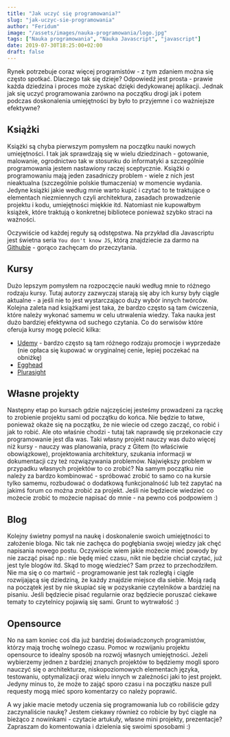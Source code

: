 ```yaml
---
title: "Jak uczyć się programowania?"
slug: "jak-uczyc-sie-programowania"
author: "Feridum"
image: "/assets/images/nauka-programowania/logo.jpg"
tags: ["Nauka programowania", "Nauka Javascript", "javascript"]
date: 2019-07-30T18:25:00+02:00
draft: false
---
```

Rynek potrzebuje coraz więcej programistów - z tym zdaniem można się często spotkać. Dlaczego tak się dzieje? Odpowiedź jest prosta - prawie każda dziedzina i proces może zyskać dzięki dedykowanej aplikacji. Jednak jak się uczyć programowania zarówno na początku drogi jak i potem podczas doskonalenia umiejętności by było to przyjemne i co ważniejsze efektywne?



## Książki

Książki są chyba pierwszym pomysłem na początku nauki nowych umiejętności. I tak jak sprawdzają się w wielu dziedzinach - gotowanie, malowanie, ogrodnictwo tak w stosunku do informatyki a szczególnie programowania jestem nastawiony raczej sceptycznie. Książki o programowaniu mają jeden zasadniczy problem - wiele z nich jest nieaktualna (szczególnie polskie tłumaczenia) w momencie wydania. Jedyne książki jakie według mnie warto kupić i czytać to te traktujące o elementach niezmiennych czyli architektura, zasadach prowadzenie projektu i kodu, umiejętności miękkie itd. Natomiast nie kupowałbym książek, które traktują o konkretnej bibliotece ponieważ szybko straci na ważności. 

Oczywiście od każdej reguły są odstępstwa. Na przykład dla Javascriptu jest świetna seria `You don't know JS`, którą znajdziecie za darmo na [Githubie](https://github.com/getify/You-Dont-Know-JS) - gorąco zachęcam do przeczytania. 

## Kursy

Dużo lepszym pomysłem na rozpoczęcie nauki według mnie to różnego rodzaju kursy. Tutaj autorzy zazwyczaj starają się aby ich kursy były ciągle aktualne - a jeśli nie to jest wystarczająco duży wybór innych twórców. Kolejna zaleta nad książkami jest taka, że bardzo często są tam ćwiczenia, które należy wykonać samemu w celu utrwalenia wiedzy. Taka nauka jest dużo bardziej efektywna od suchego czytania. Co do serwisów które oferuja kursy mogę polecić kilka:

- [Udemy](https://www.udemy.com/) - bardzo często są tam różnego rodzaju promocje i wyprzedaże (nie opłaca się kupować w oryginalnej cenie, lepiej poczekać na obniżkę)
- [Egghead](https://egghead.io/)
- [Plurasight](https://www.pluralsight.com/)

## Własne projekty

Następny etap po kursach gdzie najczęściej jesteśmy prowadzeni za rączkę to zrobienie projektu sami od początku do końca. Nie będzie to łatwe, ponieważ okaże się na początku, że nie wiecie od czego zacząć, co robić i jak to robić. Ale oto właśnie chodzi - tutaj tak naprawdę się przekonacie czy programowanie jest dla was. Taki własny projekt nauczy was dużo więcej niż kursy - nauczy was planowania, pracy z Gitem (to właściwie obowiązkowe), projektowania architektury, szukania informacji w dokumentacji czy też rozwiązywania problemów. Największy problem w przypadku własnych projektów to co zrobić? Na samym początku nie należy za bardzo kombinować - spróbować zrobić to samo co na kursie tylko samemu, rozbudować o dodatkową funkcjonalność lub też zapytać na jakimś forum co można zrobić za projekt. Jeśli nie będziecie wiedzieć co możecie zrobić to możecie napisać do mnie - na pewno coś podpowiem :)  

## Blog

Kolejny świetny pomysł na naukę i doskonalenie swoich umiejętności to założenie bloga. Nic tak nie zachęca do pogłębiania swojej wiedzy jak chęć napisania nowego postu. Oczywiście wiem jakie możecie mieć powody by nie zacząć pisać np.: nie będę mieć czasu, nikt nie będzie chciał czytać, już jest tyle blogów itd. Skąd to mogę wiedzieć? Sam przez to przechodziłem. Nie ma się o co martwić - programowanie jest tak rozległą i ciągle rozwijającą się dziedziną, że każdy znajdzie miejsce dla siebie. Moją radą na początek jest by nie skupiać się w pozyskanie czytelników a bardziej na pisaniu. Jeśli będziecie pisać regularnie oraz będziecie poruszać ciekawe tematy to czytelnicy pojawią się sami. Grunt to wytrwałość :)

## Opensource

No na sam koniec coś dla już bardziej doświadczonych programistów, którzy mają trochę wolnego czasu. Pomoc w rozwijaniu projektu opensource to idealny sposób na rozwój własnych umiejętności. Jeżeli wybierzemy jednen z bardziej znanych projektów to będziemy mogli sporo nauczyć się o architekturze, niskopoziomowych elementach języka, testowaniu, optymalizacji oraz wielu innych w zależności jaki to jest projekt. Jedyny minus to, że może to zająć sporo czasu i na początku nasze pull requesty mogą mieć sporo komentarzy co należy poprawić.

A wy jakie macie metody uczenia się programowania lub co robiliście gdzy zaczynaliście naukę? Jestem ciekawy również co robicie by być ciągle na bieżąco z nowinkami - czytacie artukuły, własne mini projekty, prezentacje? Zapraszam do komentowania i dzielenia się swoimi sposobami :)
